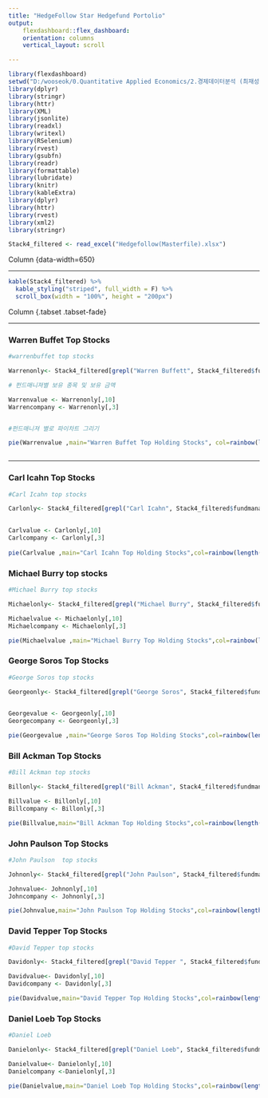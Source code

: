 ---
title: "HedgeFollow Star Hedgefund Portolio"
output: 
    flexdashboard::flex_dashboard:
    orientation: columns
    vertical_layout: scroll

---

```{r setup, include=FALSE}
library(flexdashboard)
setwd("D:/wooseok/0.Quantitative Applied Economics/2.경제데이터분석 (최재성 교수님)/기말프로젝트 과제/최종")
library(dplyr)
library(stringr)
library(httr)
library(XML)
library(jsonlite)
library(readxl)
library(writexl)
library(RSelenium)
library(rvest)
library(gsubfn)
library(readr)
library(formattable)
library(lubridate)
library(knitr)
library(kableExtra)
library(dplyr)
library(httr)
library(rvest)
library(xml2)
library(stringr)

Stack4_filtered <- read_excel("Hedgefollow(Masterfile).xlsx")

```

Column {data-width=650}

-----------------------------------------------------------------------

```{r}
kable(Stack4_filtered) %>%
  kable_styling("striped", full_width = F) %>%
  scroll_box(width = "100%", height = "200px")
```

Column {.tabset .tabset-fade}

-----------------------------------------------------------------------
  
### Warren Buffet Top Stocks

```{r}
#warrenbuffet top stocks

Warrenonly<- Stack4_filtered[grepl("Warren Buffett", Stack4_filtered$fundmanager.list),]

# 펀드매니져별 보유 종목 및 보유 금액 

Warrenvalue <- Warrenonly[,10]
Warrencompany <- Warrenonly[,3]


#펀드매니져 별로 파이차트 그리기

pie(Warrenvalue ,main="Warren Buffet Top Holding Stocks", col=rainbow(length(Warrenvalue)), labels=Warrencompany) 



```

-----------------------------------------------------------------------

### Carl Icahn Top Stocks

```{r}
#Carl Icahn top stocks

Carlonly<- Stack4_filtered[grepl("Carl Icahn", Stack4_filtered$fundmanager.list),]

  
Carlvalue <- Carlonly[,10]
Carlcompany <- Carlonly[,3]
  
pie(Carlvalue ,main="Carl Icahn Top Holding Stocks",col=rainbow(length(Carlvalue )), labels=Carlcompany)  


```

### Michael Burry top stocks

```{r}
#Michael Burry top stocks

Michaelonly<- Stack4_filtered[grepl("Michael Burry", Stack4_filtered$fundmanager.list),]

Michaelvalue <- Michaelonly[,10]
Michaelcompany <- Michaelonly[,3]

pie(Michaelvalue ,main="Michael Burry Top Holding Stocks",col=rainbow(length(Michaelvalue)), labels=Michaelcompany) 


```

### George Soros Top Stocks

```{r}
#George Soros top stocks

Georgeonly<- Stack4_filtered[grepl("George Soros", Stack4_filtered$fundmanager.list),]

  
Georgevalue <- Georgeonly[,10]
Georgecompany <- Georgeonly[,3]

pie(Georgevalue ,main="George Soros Top Holding Stocks",col=rainbow(length(Georgevalue)), labels=Georgecompany) 


```

### Bill Ackman Top Stocks

```{r}
#Bill Ackman top stocks

Billonly<- Stack4_filtered[grepl("Bill Ackman", Stack4_filtered$fundmanager.list),]

Billvalue <- Billonly[,10]
Billcompany <- Billonly[,3]

pie(Billvalue,main="Bill Ackman Top Holding Stocks",col=rainbow(length(Billvalue)), labels=Billcompany) 

```

### John Paulson  Top Stocks

```{r}
#John Paulson  top stocks

Johnonly<- Stack4_filtered[grepl("John Paulson", Stack4_filtered$fundmanager.list),]

Johnvalue<- Johnonly[,10]
Johncompany <- Johnonly[,3]

pie(Johnvalue,main="John Paulson Top Holding Stocks",col=rainbow(length(Johnvalue)), labels=Johncompany) 

```
### David Tepper  Top Stocks

```{r}
#David Tepper top stocks

Davidonly<- Stack4_filtered[grepl("David Tepper ", Stack4_filtered$fundmanager.list),]

Davidvalue<- Davidonly[,10]
Davidcompany <- Davidonly[,3]

pie(Davidvalue,main="David Tepper Top Holding Stocks",col=rainbow(length(Davidvalue)), labels=Davidcompany)

```
### Daniel Loeb Top Stocks

```{r}
#Daniel Loeb  

Danielonly<- Stack4_filtered[grepl("Daniel Loeb", Stack4_filtered$fundmanager.list),]

Danielvalue<- Danielonly[,10]
Danielcompany <-Danielonly[,3] 

pie(Danielvalue,main="Daniel Loeb Top Holding Stocks",col=rainbow(length(Danielvalue)), labels=Danielcompany)
```